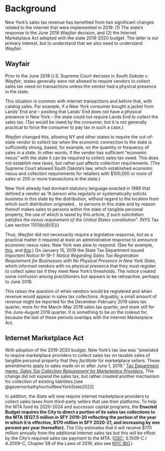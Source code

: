 # Background

New York's sales tax revenue has benefited from two significant changes related to the internet that were implemented in 2019: (1) The state's response to the June 2018 *Wayfair* decision, and (2) the Internet Marketplace Act adopted with the state 2019-2020 budget. The latter is our primary interest, but to understand that we also need to understand *Wayfair*.

## Wayfair

Prior to the June 2018 U.S. Supreme Court decision in *South Dakota v. Wayfair*, states generally were not allowed to require vendors to collect sales tax owed on transactions unless the vendor had a physical presence in the state.

This situation is common with internet transactions and before that, with catalog sales. For example, if a New York consumer bought a jacket from Lands' End and -- positing that Lands' End does not have a physical presence in New York -- the state could not require Lands End to collect the sales tax. (Tax would be owed by the consumer, but it is not generally practical to force the consumer to pay tax in such a case.)

*Wayfair* changed this, allowing NY and other states to require the out-of-state vendor to collect tax when the economic connection to the state is sufficiently strong, based, for example, on the quantity or frequency of sales in a state. In other words, if the vendor has sufficient "economic nexus" with the state it can be required to collect sales tax owed. This does not establish new taxes, but rather just affects collection requirements. (The Supreme Court allowed South Dakota's law, which established economic nexus and collection requirements for retailers with \$100,000 or more of sales or 200 or more transactions in the state.)

New York already had dormant statutory language enacted in 1989 that defined a vendor as "A person who regularly or systematically solicits business in this state by the distribution, without regard to the location from which such distribution originated... to persons in this state and by reason thereof makes sales to persons within the state of tangible personal property, the use of which is taxed by this article, *if such solicitation satisfies the nexus requirement of the United States constitution*". (NYS Tax Law section 1101(b)(8)(E)))

Thus, *Wayfair* did not necessarily require a legislative response, but as a practical matter it required at least an administrative response to announce economic nexus rules. New York was slow to respond. (See for example, [this](https://www.thetaxadviser.com/issues/2019/jun/new-york-response-wayfair.html), and [this](https://www.hodgsonruss.com/media/publication/2573_2019stn6-5%20Feb.pdf).) On January 15, 2019 the State Tax Department issued *Important Notice N-19-1: Notice Regarding Sales Tax Registration Requirement for Businesses with No Physical Presence in New York State*, which informed vendors with no physical presence that they must register to collect sales tax if they meet New York's thresholds. The notice created some confusion among practitioners but appears to be retroactive, perhaps to June 2018.

This raises the question of when vendors would be registered and when revenue would appear in sales tax collections. Arguably, a small amount of revenue might be reported for the December-February 2019 sales tax quarter, more for the March-May 2019 sales tax quarter, and more still for the June-August 2019 quarter. It is something to be on the lookout for, because the last of these periods overlaps with the Internet Marketplace Act.

## Internet Marketplace Act

With adoption of the 2019-2020 budget, New York's tax law was "amended to require marketplace providers to collect sales tax on taxable sales of tangible personal property that they *facilitate* for marketplace sellers. These amendments apply to sales made on or after June 1, 2019." [Tax Department memo, *Sales Tax Collection Requirement for Marketplace Providers*.](https://www.tax.ny.gov/pdf/memos/sales/m19-2-1s.pdf) This change did not expand the sales tax, but rather created another mechanism for collection of existing liabilities.[see @governorkathyhochulNewYorkState2022]

In addition, the State will now require internet marketplace providers to collect sales taxes from third-party sellers that use their platforms. To help the MTA fund its 2020-2024 and successor capital programs, the **Enacted Budget requires the City to direct a portion of its sales tax collections to the MTA (\$127.5 million in SFY 2019-20 reflecting the portion of the year in which it is effective, \$170 million in SFY 2020-21, and increasing by one percent per year thereafter).** The City estimates that it will receive \$170 million annually from the additional internet sales tax but this will be offset by the City's required sales tax payment to the MTA. ([OSC](https://www.osc.state.ny.us/files/reports/budget/pdf/budget-enacted-2019-20.pdf); S.1509-C / A.2009-C, Chapter 59 of the Laws of 2019; also see [NYC IBO](https://ibo.nyc.ny.us/iboreports/recession-ahead-while-concerns-mount-projections-show-moderate-growth-in-nyc-tax-revenue-for-the-upcoming-years-may-2019.pdf).)
